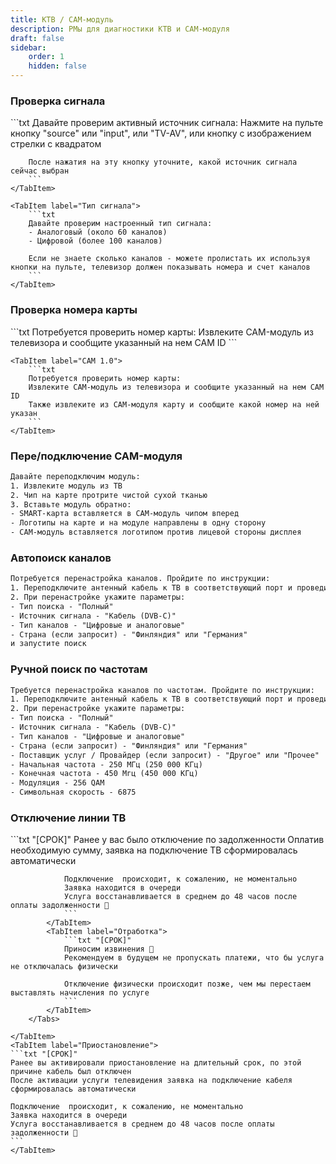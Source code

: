 ```yaml
---
title: КТВ / CAM-модуль
description: РМы для диагностики КТВ и CAM-модуля
draft: false
sidebar:
    order: 1
    hidden: false
---
```



### Проверка сигнала

<Tabs>
    <TabItem label="Источник сигнала">
        ```txt
        Давайте проверим активный источник сигнала:
        Нажмите на пульте кнопку "source" или "input", или "TV-AV", или кнопку с изображением стрелки с квадратом

        После нажатия на эту кнопку уточните, какой источник сигнала сейчас выбран
        ```
    </TabItem>

    <TabItem label="Тип сигнала">
        ```txt
        Давайте проверим настроенный тип сигнала:
        - Аналоговый (около 60 каналов)
        - Цифровой (более 100 каналов)

        Если не знаете сколько каналов - можете пролистать их используя кнопки на пульте, телевизор должен показывать номера и счет каналов
        ```
    </TabItem>
</Tabs>

### Проверка номера карты

<Tabs>
    <TabItem label="CAM 2.0">
        ```txt
        Потребуется проверить номер карты:
        Извлеките CAM-модуль из телевизора и сообщите указанный на нем CAM ID
        ```
    </TabItem>

    <TabItem label="CAM 1.0">
        ```txt
        Потребуется проверить номер карты:
        Извлеките CAM-модуль из телевизора и сообщите указанный на нем CAM ID
        Также извлеките из CAM-модуля карту и сообщите какой номер на ней указан
        ```
    </TabItem>
</Tabs>

### Пере/подключение CAM-модуля

```txt
Давайте переподключим модуль:
1. Извлеките модуль из ТВ
2. Чип на карте протрите чистой сухой тканью
3. Вставьте модуль обратно:
- SMART-карта вставляется в CAM-модуль чипом вперед
- Логотипы на карте и на модуле направлены в одну сторону
- CAM-модуль вставляется логотипом против лицевой стороны дисплея
```

### Автопоиск каналов

```txt
Потребуется перенастройка каналов. Пройдите по инструкции:
1. Переподключите антенный кабель к ТВ в соответствующий порт и проведите перенастройку каналов
2. При перенастройке укажите параметры:
- Тип поиска - "Полный"
- Источник сигнала - "Кабель (DVB-C)"
- Тип каналов - "Цифровые и аналоговые"
- Страна (если запросит) - "Финляндия" или "Германия"
и запустите поиск
```

### Ручной поиск по частотам

```txt
Требуется перенастройка каналов по частотам. Пройдите по инструкции:
1. Переподключите антенный кабель к ТВ в соответствующий порт и проведите перенастройку каналов
2. При перенастройке укажите параметры:
- Тип поиска - "Полный"
- Источник сигнала - "Кабель (DVB-C)"
- Тип каналов - "Цифровые и аналоговые"
- Страна (если запросит) - "Финляндия" или "Германия"
- Поставщик услуг / Провайдер (если запросит) - "Другое" или "Прочее"
- Начальная частота - 250 МГц (250 000 КГц) 
- Конечная частота - 450 Мгц (450 000 КГц)
- Модуляция - 256 QAM
- Символьная скорость - 6875
```

### Отключение линии ТВ
<LinkCard title="Сроки подключения КТВ"
                    href="https://clever.ertelecom.ru/content/space/4/folder/588/article/7250/page/0#SrokiObratnogoPodklucheniya"
                    description="Открыть сроки подключения в базе знаний" target="_blank"/>

<Tabs>
    <TabItem label="Задолженность">
        <Tabs>
            <TabItem label="Сроки">
                ```txt "[СРОК]"
                Ранее у вас было отключение по задолженности
                Оплатив необходимую сумму, заявка на подключение ТВ сформировалась автоматически

                Подключение  происходит, к сожалению, не моментально
                Заявка находится в очереди
                Услуга восстанавливается в среднем до 48 часов после оплаты задолженности 🙏
                ```
            </TabItem>
            <TabItem label="Отработка">
                ```txt "[СРОК]"
                Приносим извинения 🙏
                Рекомендуем в будущем не пропускать платежи, что бы услуга не отключалась физически

                Отключение физически происходит позже, чем мы перестаем выставлять начисления по услуге
                ```
            </TabItem>
        </Tabs>

    </TabItem>
    <TabItem label="Приостановление">
    ```txt "[СРОК]"
    Ранее вы активировали приостановление на длительный срок, по этой причине кабель был отключен
    После активации услуги телевидения заявка на подключение кабеля сформировалась автоматически

    Подключение  происходит, к сожалению, не моментально
    Заявка находится в очереди
    Услуга восстанавливается в среднем до 48 часов после оплаты задолженности 🙏
    ```
    </TabItem>
</Tabs>